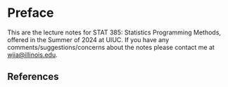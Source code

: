 # Preface {.unnumbered}
This are the lecture notes for STAT 385: Statistics Programming Methods, offered in the Summer of 2024 at UIUC. If you have any comments/suggestions/concerns about the notes please contact me at <wjia@illinois.edu>.




## References {.unnumbered}

::: {#refs}
:::